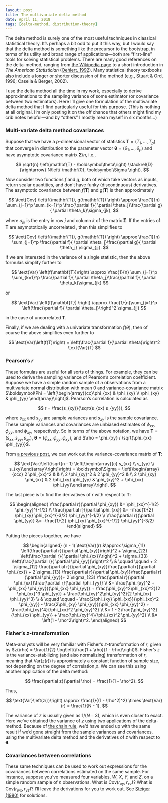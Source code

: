 ```yaml
---
layout: post
title: The multivariate delta method
date: April 11, 2018
tags: [delta-method, distribution-theory]
---
```


The delta method is surely one of the most useful techniques in classical statistical theory. It's perhaps a bit odd to put it this way, but I would say that the delta method is something like the precursor to the bootstrap, in terms of its utility and broad range of applications---both are "first-line" tools for solving statistical problems. There are many good references on the delta-method, ranging from [the Wikipedia page](https://en.wikipedia.org/wiki/Delta_method) to a short introduction in _The American Statistician_ ([Oehlert, 1992](https://doi.org/10.1080%2F00031305.1992.10475842)). Many statistical theory textbooks also include a longer or shorter discussion of the method (e.g., Stuart & Ord, 1996; Casella & Berger, 2002). 

I use the delta method all the time in my work, especially to derive approximations to the sampling variance of some estimator (or covariance between two estimators). Here I'll give one formulation of the multivariate delta method that I find particularly useful for this purpose. (This is nothing at all original. I'm only posting it on the off chance that others might find my crib notes helpful---and by "others" I mostly mean myself in six months...)

### Multi-variate delta method covariances 
 
Suppose that we have a $p$-dimensional vector of statistics $\mathbf{T} = \left(T_1,...,T_p \right)$ that converge in distribution to the parameter vector $\boldsymbol\theta = \left(\theta_1,...,\theta_p\right)$ and have asymptotic covariance matrix $\boldsymbol\Sigma / n$, i.e., 

$$
\sqrt{n} \left(\mathbf{T} - \boldsymbol\theta\right) \stackrel{D}{\rightarrow} N\left( \mathbf{0}, \boldsymbol\Sigma \right).
$$

Now consider two functions $f$ and $g$, both of which take vectors as inputs, return scalar quantities, and don't have funky (discontinuous) derivatives. The asymptotic covariance between $f(\mathbf{T})$ and $g(\mathbf{T})$ is then approximately

$$
\text{Cov} \left(f(\mathbf{T}), g(\mathbf{T}) \right) \approx \frac{1}{n} \sum_{j=1}^p \sum_{k=1}^p  \frac{\partial f}{ \partial \theta_j}\frac{\partial g}{ \partial \theta_k}\sigma_{jk}, 
$$

where $\sigma_{jk}$ is the entry in row $j$ and column $k$ of the matrix $\boldsymbol\Sigma$. If the entries of $\mathbf{T}$ are asymptotically uncorrelated , then this simplifies to 

$$
\text{Cov} \left(f(\mathbf{T}), g(\mathbf{T}) \right) \approx \frac{1}{n} \sum_{j=1}^p \frac{\partial f}{ \partial \theta_j}\frac{\partial g}{ \partial \theta_j} \sigma_{jj}. 
$$

If we are interested in the variance of a single statistic, then the above formulas simplify further to

$$
\text{Var} \left(f(\mathbf{T})\right) \approx \frac{1}{n} \sum_{j=1}^p \sum_{k=1}^p  \frac{\partial f}{ \partial \theta_j}\frac{\partial f}{ \partial \theta_k}\sigma_{jk} 
$$

or 

$$
\text{Var} \left(f(\mathbf{T}) \right) \approx \frac{1}{n}\sum_{j=1}^p \left(\frac{\partial f}{ \partial \theta_j}\right)^2 \sigma_{jj}
$$

in the case of uncorrelated $\mathbf{T}$.

Finally, if we are dealing with a univariate transformation $f(\theta)$, then of course the above simplifies even further to

$$
\text{Var}\left(f(T)\right) = \left(\frac{\partial f}{\partial \theta}\right)^2 \text{Var}(T)
$$

### Pearson's $r$

These formulas are useful for all sorts of things. For example, they can be used to derive the sampling variance of Pearson's correlation coefficient. Suppose we have a simple random sample of $n$ observations from a multivariate normal distribution with mean 0 and variance-covariance matrix $\boldsymbol\Phi = \left[\begin{array}{cc}\phi_{xx} & \phi_{xy} \\ \phi_{xy} & \phi_{yy} \end{array}\right]$. Pearson's correlation is calculated as 

$$
r = \frac{s_{xy}}{\sqrt{s_{xx} s_{yy}}},
$$

where $s_{xx}$ and $s_{yy}$ are sample variances and $s_{xy}$ is the sample covariance. These sample variances and covariances are unbiased estimates of $\phi_{xx}$, $\phi_{yy}$, and $\phi_{xy}$, respectively. So in terms of the above notation, we have $\mathbf{T} = \left(s_{xx}, s_{yy}, s_{xy}\right)$, $\boldsymbol\theta = \left(\phi_{xx}, \phi_{yy}, \phi_{xy}\right)$, and $\rho = \phi_{xy} / \sqrt{\phi_{xx} \phi_{yy}}$. 

From [a previous post]({{ site.url }}/distribution-of-sample-variances), we can work out the variance-covariance matrix of $\mathbf{T}$: 

$$
\text{Var}\left(\sqrt{n - 1} \left[\begin{array}{c} s_{xx} \\ s_{yy} \\ s_{xy}\end{array}\right]\right) = \boldsymbol\Sigma = \left[\begin{array}{ccc} 2 \phi_{xx}^2 & & \\ 2 \phi_{xy}^2 & 2 \phi_{yy}^2 & \\ 2 \phi_{xy} \phi_{xx} & 2 \phi_{xy} \phi_{yy} & \phi_{xy}^2 + \phi_{xx} \phi_{yy}\end{array}\right].
$$

The last piece is to find the derivatives of $r$ with respect to $\mathbf{T}$: 

$$
\begin{aligned}
\frac{\partial r}{\partial \phi_{xy}} &= \phi_{xx}^{-1/2} \phi_{yy}^{-1/2} \\
\frac{\partial r}{\partial \phi_{xx}} &= -\frac{1}{2} \phi_{xy} \phi_{xx}^{-3/2} \phi_{yy}^{-1/2} \\
\frac{\partial r}{\partial \phi_{yy}} &= -\frac{1}{2} \phi_{xy} \phi_{xx}^{-1/2} \phi_{yy}^{-3/2}
\end{aligned}
$$

Putting the pieces together, we have

$$
\begin{aligned}
(n - 1) \text{Var}(r) &\approx \sigma_{11} \left(\frac{\partial r}{\partial \phi_{xy}}\right)^2 + \sigma_{22} \left(\frac{\partial r}{ \partial \phi_{xx}}\right)^2 + \sigma_{33} \left(\frac{\partial r}{ \partial \phi_{yy}}\right)^2 \\
& \qquad \qquad + 2 \sigma_{12} \frac{\partial r}{\partial \phi_{xy}}\frac{\partial r}{\partial \phi_{xx}} + 2 \sigma_{13} \frac{\partial r}{\partial \phi_{xy}}\frac{\partial r}{\partial \phi_{yy}}+ 2 \sigma_{23} \frac{\partial r}{\partial \phi_{xx}}\frac{\partial r}{\partial \phi_{yy}} \\
&= \frac{\phi_{xy}^2 + \phi_{xx} \phi_{yy}}{\phi_{xx} \phi_{yy}} + \frac{\phi_{xy}^2\phi_{xx}^2}{2 \phi_{xx}^3 \phi_{yy}} + \frac{\phi_{xy}^2\phi_{yy}^2}{2 \phi_{xx} \phi_{yy}^3} \\
& \qquad \qquad - \frac{2\phi_{xy} \phi_{xx}}{\phi_{xx}^2 \phi_{yy}} - \frac{2\phi_{xy} \phi_{yy}}{\phi_{xx} \phi_{yy}^2} + \frac{\phi_{xy}^4}{\phi_{xx}^2 \phi_{yy}^2} \\
&= 1 - 2\frac{\phi_{xy}^2}{\phi_{xx} \phi_{yy}} + \frac{\phi_{xy}^4}{\phi_{xx}^2 \phi_{yy}^2} \\
&= \left(1 - \rho^2\right)^2.
\end{aligned}
$$

### Fisher's $z$-transformation

Meta-analysts will be very familiar with Fisher's $z$-transformation of $r$, given by $z(\rho) = \frac{1}{2} \log\left(\frac{1 + \rho}{1 - \rho}\right)$.
Fisher's $z$ is the variance-stabilizing (and also normalizing) transformation of $r$, meaning that $\text{Var}\left(z(r)\right)$ is approximately a constant function of sample size, not depending on the degree of correlation $\rho$. We can see this using another application of the delta method:

$$
\frac{\partial z}{\partial \rho} = \frac{1}{1 - \rho^2}.
$$

Thus, 

$$
\text{Var}\left(z(r)\right) \approx \frac{1}{(1 - \rho^2)^2} \times \text{Var}(r) = \frac{1}{N - 1}.
$$

The variance of $z$ is usually given as $1 / (N - 3)$, which is even closer to exact. Here we've obtained the variance of $z$ using two applications of the delta-method. Because of [the chain rule](https://en.wikipedia.org/wiki/Chain_rule), we'd have ended up with the same result if we'd gone straight from the sample variances and covariances, using the multivariate delta method and the derivatives of $z$ with respect to $\boldsymbol\theta$.

### Covariances between correlations

These same techniques can be used to work out expressions for the covariances between correlations estimated on the same sample. For instance, suppose you've measured four variables, $W$, $X$, $Y$, and $Z$, on a simple random sample of $n$ observations. What is $\text{Cov}(r_{xy}, r_{xz})$? What is $\text{Cov}(r_{wx}, r_{yz})$? I'll leave the derivations for you to work out. See [Steiger (1980)](http://dx.doi.org/10.1037//0033-2909.87.2.245) for solutions. 
